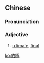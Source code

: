 {{also|终极}}
==Chinese==
{{zh-forms|s=终极}}

===Pronunciation===
{{zh-pron
|m=zhōngjí
|c=zung1 gik6
|mn=qz:chiong-kia̍k/xm,zz:chiong-ke̍k
|cat=adj
}}

===Adjective===
{{zh-adj}}

# [[ultimate]]; [[final]]

[[ko:終極]]